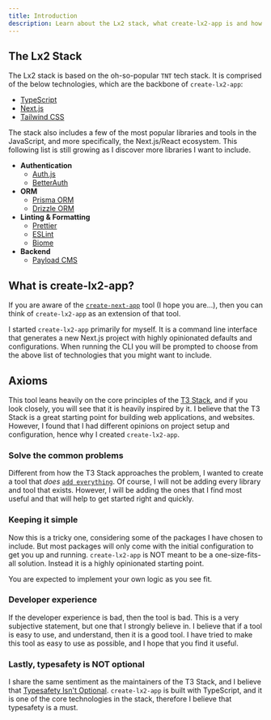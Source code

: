 ```yaml
---
title: Introduction
description: Learn about the Lx2 stack, what create-lx2-app is and how it works.
---
```


## The Lx2 Stack

The Lx2 stack is based on the oh-so-popular `TNT` tech stack. It is comprised of
the below technologies, which are the backbone of `create-lx2-app`:

- [TypeScript](https://www.typescriptlang.org/)
- [Next.js](https://nextjs.org/)
- [Tailwind CSS](https://tailwindcss.com/)

The stack also includes a few of the most popular libraries and tools in the
JavaScript, and more specifically, the Next.js/React ecosystem. This following
list is still growing as I discover more libraries I want to include.

- **Authentication**
  - [Auth.js](https://authjs.dev/)
  - [BetterAuth](https://www.better-auth.com/)
- **ORM**
  - [Prisma ORM](https://www.prisma.io/)
  - [Drizzle ORM](https://orm.drizzle.team/)
- **Linting & Formatting**
  - [Prettier](https://prettier.io/)
  - [ESLint](https://eslint.org/)
  - [Biome](https://biomejs.dev/)
- **Backend**
  - [Payload CMS](https://payloadcms.com/)

## What is create-lx2-app?

If you are aware of the
[`create-next-app`](https://nextjs.org/docs/app/getting-started/installation)
tool (I hope you are...), then you can think of `create-lx2-app` as an extension
of that tool.

I started `create-lx2-app` primarily for myself. It is a command line interface
that generates a new Next.js project with highly opinionated defaults and
configurations. When running the CLI you will be prompted to choose from the
above list of technologies that you might want to include.

## Axioms

This tool leans heavily on the core principles of the
[T3 Stack](https://create.t3.gg/), and if you look closely, you will see that it
is heavily inspired by it. I believe that the T3 Stack is a great starting point
for building web applications, and websites. However, I found that I had
different opinions on project setup and configuration, hence why I created
`create-lx2-app`.

### Solve the common problems

Different from how the T3 Stack approaches the problem, I wanted to create a
tool that _does_
[`add everything`](https://create.t3.gg/en/introduction#solve-problems). Of
course, I will not be adding every library and tool that exists. However, I will
be adding the ones that I find most useful and that will help to get started
right and quickly.

### Keeping it simple

Now this is a tricky one, considering some of the packages I have chosen to
include. But most packages will only come with the initial configuration to get
you up and running. `create-lx2-app` is NOT meant to be a one-size-fits-all
solution. Instead it is a highly opinionated starting point.

<Callout type="info">
  You are expected to implement your own logic as you see fit.
</Callout>

### Developer experience

If the developer experience is bad, then the tool is bad. This is a very
subjective statement, but one that I strongly believe in. I believe that if a
tool is easy to use, and understand, then it is a good tool. I have tried to
make this tool as easy to use as possible, and I hope that you find it useful.

### Lastly, typesafety is NOT optional

I share the same sentiment as the maintainers of the T3 Stack, and I believe
that
[Typesafety Isn't Optional](https://create.t3.gg/en/introduction#typesafety-isnt-optional).
`create-lx2-app` is built with TypeScript, and it is one of the core
technologies in the stack, therefore I believe that typesafety is a must.
